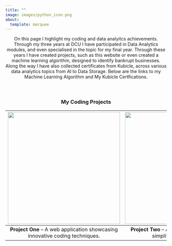 ```yaml
---
title: ""
image: images/python_icon.png
about:
  template: marquee
---
```


<style>
  /* Adjust the hero image size in the marquee template */
  .marquee .hero-image img {
    max-width: 50%; /* Adjust as needed */
    height: auto;
    margin: auto;
  }

  /* Hover effect for clickable images in the table */
  table img {
    transition: transform 0.3s ease;
    cursor: pointer;
  }
  table img:hover {
    transform: translateY(-10px);
  }
</style>

<div style="text-align: center;">


On this page I highlight my coding and data analyitcs achievements. Through my three years at DCU I have participated in Data Analytics modules, and even specialised in the topic for my final year. Through these years I have created projects, such as this website or even created a machine learning algorithm, designed to identify bankrupt businesses. Along the way I have also collected certificates from Kubicle, across various data analytics topics from AI to Data Storage. Below are the links to my Machine Learning Algorithm and My Kubicle Certfications.

<div style="clear: both; margin-top: 60px;"></div>

<!-- My Coding Projects Section -->
<center>
  <h3>My Coding Projects</h3>
</center>

<div style="text-align: center;">

| [![](images/kubicle.png){width="350px"}](college_work.qmd) | [![](images/machine_learning.png){width="350px"}](ml_report.qmd) |
|:----------------------------------:|:----------------------------------:|
| **Project One** – A web application showcasing innovative coding techniques. | **Project Two** – An automation tool I built to simplify everyday tasks. |

</div>